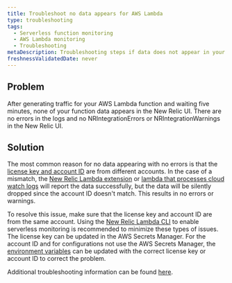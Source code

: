 ```yaml
---
title: Troubleshoot no data appears for AWS Lambda
type: troubleshooting
tags:
  - Serverless function monitoring
  - AWS Lambda monitoring
  - Troubleshooting
metaDescription: Troubleshooting steps if data does not appear in your app for AWS Lambda.
freshnessValidatedDate: never
---
```


## Problem

After generating traffic for your AWS Lambda function and waiting five minutes, none of your function data appears in the New Relic UI.  There are no errors in the logs and no NRIntegrationErrors or NRIntegrationWarnings in the New Relic UI.

## Solution

The most common reason for no data appearing with no errors is that the [license key and account ID](/docs/serverless-function-monitoring/aws-lambda-monitoring/enable-lambda-monitoring/account-linking/) are from different accounts.  In the case of a mismatch, the [New Relic Lambda extension](https://github.com/newrelic/newrelic-lambda-extension) or [lambda that processes cloud watch logs](/docs/infrastructure/amazon-integrations/connect/aws-metric-stream/) will report the data successfully, but the data will be silently dropped since the account ID doesn't match.  This results in no errors or warnings.

To resolve this issue, make sure that the license key and account ID are from the same account.  Using the [New Relic Lambda CLI](/docs/serverless-function-monitoring/aws-lambda-monitoring/enable-lambda-monitoring/account-linking/#rec) to enable serverless monitoring is recommended to minimize these types of issues.  The license key can be updated in the AWS Secrets Manager.  For the account ID and for configurations not use the AWS Secrets Manager, the [environment variables](/docs/serverless-function-monitoring/aws-lambda-monitoring/enable-lambda-monitoring/account-linking/#env-var) can be updated with the correct license key or account ID to correct the problem.

Additional troubleshooting information can be found [here](/docs/serverless-function-monitoring/aws-lambda-monitoring/enable-lambda-monitoring/account-linking/#troubleshooting).
